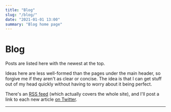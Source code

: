 ```yaml
---
title: "Blog"
slug: "/blog/"
date: "2021-01-01 13:00"
summary: "Blog home page"
---
```



# Blog

Posts are listed here with the newest at the top.

Ideas here are less well-formed than the pages under the main header, so forgive me if they aren't as clear or concise. The idea is that I can get stuff out of my head quickly without having to worry about it being perfect.

There's an <a href="/rss.xml">RSS feed</a> (which actually covers the whole site), and I'll post a link to each new article <a href="https://twitter.com/johnnydecimal">on Twitter</a>.

---

<BlogIndexItems />
